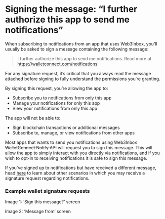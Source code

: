 # Signing the message: “I further authorize this app to send me notifications”

When subscribing to notifications from an app that uses Web3Inbox, you’ll usually be asked to sign a message containing the following message:

> I further authorize this app to send me notifications. Read more at https://walletconnect.com/notifications
> 

For any signature request, it’s critical that you always read the message attached before signing to fully understand the permissions you’re granting. 

By signing this request, you’re allowing the app to:

- Subscribe you to notifications from only this app
- Manage your notifications for only this app
- View your notifications from only this app

The app will not be able to:

- Sign blockchain transactions or additional messages
- Subscribe to, manage, or view notifications from other apps

Most apps that wants to send you notifications using Web3Inbox ~~WalletConnect Notify API~~ will request you to sign this message. This will allow the app to simply interact with you directly via notifications, and if you wish to opt-in to receiving notifications it is safe to sign this message.

If you’ve signed up to notifications but have received a different message, head [here](https://walletconnect.com/all-app-notifications) to learn about other scenarios in which you may receive a signature request regarding notifications.

### Example wallet signature requests

Image 1: ‘Sign this message?’ screen

Image 2: ‘Message from’ screen
